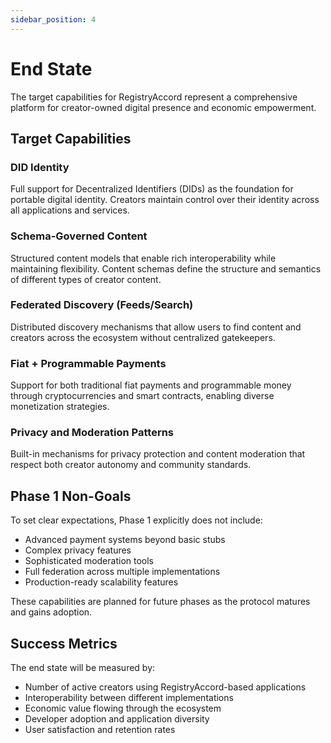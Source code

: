 ```yaml
---
sidebar_position: 4
---
```


# End State

The target capabilities for RegistryAccord represent a comprehensive platform for creator-owned digital presence and economic empowerment.

## Target Capabilities

### DID Identity

Full support for Decentralized Identifiers (DIDs) as the foundation for portable digital identity. Creators maintain control over their identity across all applications and services.

### Schema-Governed Content

Structured content models that enable rich interoperability while maintaining flexibility. Content schemas define the structure and semantics of different types of creator content.

### Federated Discovery (Feeds/Search)

Distributed discovery mechanisms that allow users to find content and creators across the ecosystem without centralized gatekeepers.

### Fiat + Programmable Payments

Support for both traditional fiat payments and programmable money through cryptocurrencies and smart contracts, enabling diverse monetization strategies.

### Privacy and Moderation Patterns

Built-in mechanisms for privacy protection and content moderation that respect both creator autonomy and community standards.

## Phase 1 Non-Goals

To set clear expectations, Phase 1 explicitly does not include:

- Advanced payment systems beyond basic stubs
- Complex privacy features
- Sophisticated moderation tools
- Full federation across multiple implementations
- Production-ready scalability features

These capabilities are planned for future phases as the protocol matures and gains adoption.

## Success Metrics

The end state will be measured by:

- Number of active creators using RegistryAccord-based applications
- Interoperability between different implementations
- Economic value flowing through the ecosystem
- Developer adoption and application diversity
- User satisfaction and retention rates

